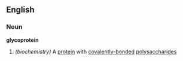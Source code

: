==English==
===Noun===
'''glycoprotein'''
#''(biochemistry)'' A [[protein]] with [[covalent bond|covalently-bonded]] [[polysaccharide]]s